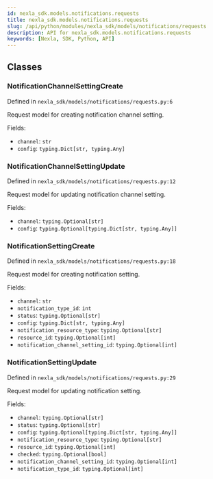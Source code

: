 ```yaml
---
id: nexla_sdk.models.notifications.requests
title: nexla_sdk.models.notifications.requests
slug: /api/python/modules/nexla_sdk/models/notifications/requests
description: API for nexla_sdk.models.notifications.requests
keywords: [Nexla, SDK, Python, API]
---
```


## Classes

### NotificationChannelSettingCreate

Defined in `nexla_sdk/models/notifications/requests.py:6`

Request model for creating notification channel setting.

Fields:

- `channel`: `str`
- `config`: `typing.Dict[str, typing.Any]`

### NotificationChannelSettingUpdate

Defined in `nexla_sdk/models/notifications/requests.py:12`

Request model for updating notification channel setting.

Fields:

- `channel`: `typing.Optional[str]`
- `config`: `typing.Optional[typing.Dict[str, typing.Any]]`

### NotificationSettingCreate

Defined in `nexla_sdk/models/notifications/requests.py:18`

Request model for creating notification setting.

Fields:

- `channel`: `str`
- `notification_type_id`: `int`
- `status`: `typing.Optional[str]`
- `config`: `typing.Dict[str, typing.Any]`
- `notification_resource_type`: `typing.Optional[str]`
- `resource_id`: `typing.Optional[int]`
- `notification_channel_setting_id`: `typing.Optional[int]`

### NotificationSettingUpdate

Defined in `nexla_sdk/models/notifications/requests.py:29`

Request model for updating notification setting.

Fields:

- `channel`: `typing.Optional[str]`
- `status`: `typing.Optional[str]`
- `config`: `typing.Optional[typing.Dict[str, typing.Any]]`
- `notification_resource_type`: `typing.Optional[str]`
- `resource_id`: `typing.Optional[int]`
- `checked`: `typing.Optional[bool]`
- `notification_channel_setting_id`: `typing.Optional[int]`
- `notification_type_id`: `typing.Optional[int]`

